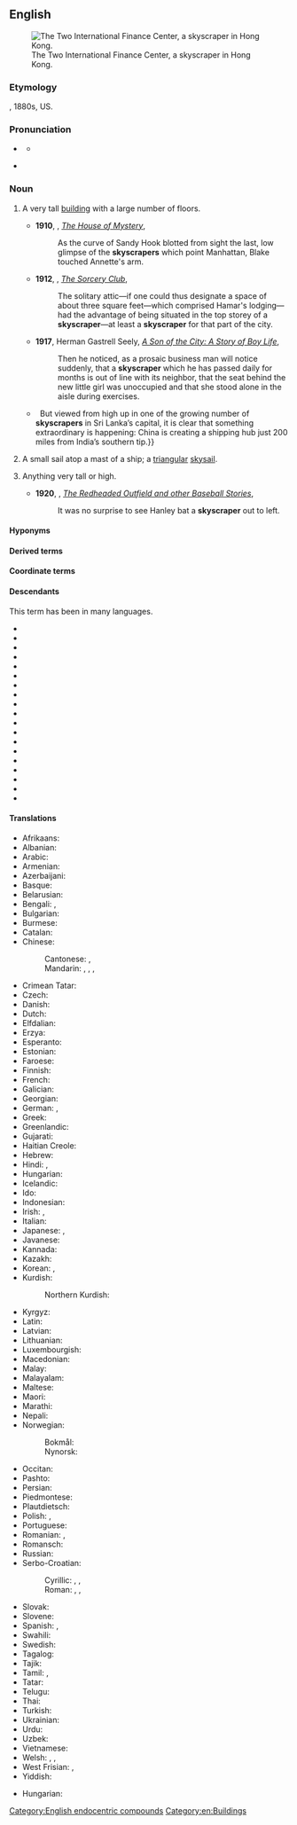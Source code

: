==English==
{{wikipedia}}
[[File:HK-2IFC-sj cropped.jpg|thumb|right|The Two International Finance Center, a skyscraper in Hong Kong.]]

===Etymology===
{{compound|en|sky|scraper}}, 1880s, US.

===Pronunciation===
* {{a|UK}} {{IPA|en|/ˈskaɪˌskɹeɪp.ə(ɹ)/}}
** {{audio|en|LL-Q1860 (eng)-Vealhurl-skyscraper.wav|Audio (Southern England)}}
* {{a|GenAm}} {{IPA|en|/ˈskaɪˌskɹeɪpɚ/}}

===Noun===
{{en-noun}}

# {{lb|en|architecture}} A very tall [[building]] with a large number of floors.
#* '''1910''', {{w|William Henry Irwin}}, ''[http://www.gutenberg.org/cache/epub/12678/pg12678.txt The House of Mystery]'',
#*: As the curve of Sandy Hook blotted from sight the last, low glimpse of the '''skyscrapers''' which point Manhattan, Blake touched Annette's arm.
#* '''1912''', {{w|Elliott O'Donnell}}, ''[http://www.gutenberg.org/files/14317/14317-h/14317-h.htm The Sorcery Club]'',
#*: The solitary attic—if one could thus designate a space of about three square feet—which comprised Hamar's lodging—had the advantage of being situated in the top storey of a '''skyscraper'''—at least a '''skyscraper''' for that part of the city.
#* '''1917''', Herman Gastrell Seely, ''[http://www.gutenberg.org/files/20708/20708-h/20708-h.htm A Son of the City: A Story of Boy Life]'',
#*: Then he noticed, as a prosaic business man will notice suddenly, that a '''skyscraper''' which he has passed daily for months is out of line with its neighbor, that the seat behind the new little girl was unoccupied and that she stood alone in the aisle during exercises.
#* {{quote-journal|en|date=2013-06-08|volume=407|issue=8839|page=52|magazine={{w|The Economist}}
|title=[http://www.economist.com/news/international/21579039-chinas-growing-empire-ports-abroad-mainly-about-trade-not-aggression-new-masters The new masters and commanders]
|passage=From the ground, Colombo’s port does not look like much.{{...}}&nbsp; But viewed from high up in one of the growing number of '''skyscrapers''' in Sri Lanka’s capital, it is clear that something extraordinary is happening: China is creating a shipping hub just 200 miles from India’s southern tip.}}
# {{lb|en|nautical|archaic}} A small sail atop a mast of a ship; a [[triangular]] [[skysail]].
# {{lb|en|figuratively}} Anything very tall or high.
#* '''1920''', {{w|Zane Grey}}, ''[http://www.gutenberg.org/files/385/385-h/385-h.htm The Redheaded Outfield and other Baseball Stories]'',
#*: It was no surprise to see Hanley bat a '''skyscraper''' out to left.

====Hyponyms====
{{col3|en|title=architecture|
|megatall
|supertall
|plain tall
|tall
}}

====Derived terms====
{{col3|en|
|skyscraper heel
|skyscraperland
|skyscraperless
}}

====Coordinate terms====
{{col3|en|title=architecture|
|highrise
|high-rise
|high rise
|mid-rise
|midrise
|mid rise
|lowrise
|low-rise
|low rise
}}

====Descendants====
This term has been {{glossary|calqued}} in many languages.
{{desc-top}}
* {{desc|be|[[небаскроб]], [[хмарачос]]|calq=1}}
* {{desc|cs|mrakodrap|calq=1}}
* {{desc|fr|gratte-ciel|calq=1}}
* {{desc|el|ουρανοξύστης|calq=1}}
* {{desctree|de|Wolkenkratzer|calq=1}}
* {{desc|hu|felhőkarcoló|calq=1}}
* {{desc|id|pencakar langit|calq=1}}
* {{desc|it|grattacielo|calq=1}}
* {{desc|la|caeliscalpium|calq=1}}
* {{desc|ms|pencakar langit|calq=1}}
* {{desc|pl|drapacz chmur|calq=1}}
* {{desc|pt|arranha-céus|calq=1}}
* {{desc|ro|zgârie-nori|calq=1}}
* {{desc|ru|небоскрёб|calq=1}}
* {{desc|sh|[[nȅbodēr]]/[[не̏боде̄р]]|calq=1}}
* {{desc|sl|nebotičnik|calq=1}}
* {{desc|es|rascacielos|calq=1}}
* {{desc|tr|gökdelen|calq=1}}
* {{desc|uk|хмарочос|calq=1}}
{{desc-bottom}}

====Translations====
{{trans-top|tall building}}
* Afrikaans: {{t+|af|wolkekrabber}}
* Albanian: {{t+|sq|qiellgërvishtës|m}}
* Arabic: {{t|ar|نَاطِحَة سَحَاب|f|tr=nāṭiḥat saḥāb}}
* Armenian: {{t+|hy|երկնաքեր}}
* Azerbaijani: {{t|az|göydələn}}
* Basque: {{t|eu|etxeorratz}}
* Belarusian: {{t|be|небася́г|m}}
* Bengali: {{t+|bn|গগনচুম্বী}}, {{t|bn|আকাশঝাড়ু}}
* Bulgarian: {{t|bg|небостърга́ч|m}}
* Burmese: {{t|my|မိုးမျှော်တိုက်}}
* Catalan: {{t+|ca|gratacel|m}}
* Chinese:
*: Cantonese: {{t|yue|摩天樓}}, {{t|yue|摩天楼|tr=mo1 tin1 lau4}}
*: Mandarin: {{t+|cmn|摩天大樓}}, {{t+|cmn|摩天大楼|tr=mótiān dàlóu}}, {{t+|cmn|摩天樓}}, {{t+|cmn|摩天楼|tr=mótiānlóu}}
* Crimean Tatar: {{t|crh|kökteşken}}
* Czech: {{t+|cs|mrakodrap|m}}
* Danish: {{t+|da|skyskraber|c}}
* Dutch: {{t+|nl|wolkenkrabber|m}}
* Elfdalian: {{t|ovd|stjyskrapu|f}}
* Erzya: {{t|myv|менельтокиця}}
* Esperanto: {{t|eo|nubskrapulo}}
* Estonian: {{t+|et|pilvelõhkuja}}
* Faroese: {{t|fo|háhús|n}}
* Finnish: {{t+|fi|pilvenpiirtäjä}}
* French: {{t+|fr|gratte-ciel|m}}
* Galician: {{t+|gl|rañaceos|m}}
* Georgian: {{t|ka|ცათამბჯენი}}
* German: {{t+|de|Wolkenkratzer|m}}, {{t+|de|Hochhaus|n}}
* Greek: {{t+|el|ουρανοξύστης|m}}
* Greenlandic: {{t|kl|skyskraberi}}
* Gujarati: {{t|gu|ગગનચુંબી}}
* Haitian Creole: {{t|ht|gratsyèl}}
* Hebrew: {{t+|he|גורד שחקים|m|alt=גּוֹרֵד־שְׁחָקִים|tr=goréd-sh'khakím}}
* Hindi: {{t|hi|गगनचुंबी इमारत}}, {{t|hi|गगनचुम्बी इमारत}}
* Hungarian: {{t+|hu|felhőkarcoló}}
* Icelandic: {{t|is|skýjakljúfur|m}}
* Ido: {{t+|io|cieloskrapero}}
* Indonesian: {{t+|id|pencakar langit}}
* Irish: {{t|ga|ilstórach|m}}, {{t|ga|teach spéire|m}}
* Italian: {{t+|it|grattacielo|m}}
* Japanese: {{t|ja|超高層ビル|tr=ちょうこうそうビル, chōkōsō biru}}, {{t|ja|摩天楼|tr=まてんろう, matenrō}}
* Javanese: {{t|jv|pencakar langit}}
* Kannada: {{t+|kn|ಗಗನಚುಂಬಿ}}
* Kazakh: {{t|kk|көктіреген}}
* Korean: {{t+|ko|마천루(摩天樓)}}, {{t|ko|[[초고층]] [[건물]](超高層建物)}}
* Kurdish:
*: Northern Kurdish: {{t+|kmr|balexane|f}}
{{trans-mid}}
* Kyrgyz: {{t|ky|небоскрёб}}
* Latin: {{t|la|caeliscalpium|n}}
* Latvian: {{t|lv|debesskrāpis|m}}
* Lithuanian: {{t|lt|dangoraižis|m}}
* Luxembourgish: {{t|lb|Wollekekrazert|m}}
* Macedonian: {{t|mk|облакоде́р|m}}
* Malay: {{t|ms|pencakar langit}}
* Malayalam: {{t|ml|അംബരച്ചുംബി}}
* Maltese: {{t|mt|skajskrejper}}
* Maori: {{t|mi|whare tīkoke}}
* Marathi: {{t|mr|गगनचुंबी}}
* Nepali: {{t|ne|गगनचुम्बी भवन}}
* Norwegian:
*: Bokmål: {{t|nb|skyskraper|m}}
*: Nynorsk: {{t|nn|skyskrapar|m}}
* Occitan: {{t+|oc|gratacèl|m}}
* Pashto: {{t|ps|ستورڅک|m|tr=storśak}}
* Persian: {{t+|fa|آسمانخراش|tr=âsmânxarâš}}
* Piedmontese: {{t|pms|gratacel|m}}
* Plautdietsch: {{t|pdt|Wolkjenkrauza|m}}
* Polish: {{t+|pl|wieżowiec|m}}, {{t+|pl|drapacz chmur|m}}
* Portuguese: {{t+|pt|arranha-céus|m}}
* Romanian: {{t+|ro|zgârie-nori|m}}, {{t+|ro|building|n}}
* Romansch: {{t|rm|sgrattatschiel|m}}
* Russian: {{t+|ru|небоскрёб|m}}
* Serbo-Croatian:
*: Cyrillic: {{t|sh|солѝте̄р|m}}, {{t|sh|не̏боде̄р|m}}, {{t|sh|облакодер|m}}
*: Roman: {{t+|sh|solìtēr|m}}, {{t+|sh|nȅbodēr|m}}, {{t|sh|oblakoder|m}}
* Slovak: {{t|sk|mrakodrap|m}}
* Slovene: {{t+|sl|nebotičnik|m}}
* Spanish: {{t+|es|rascacielos|m}}, {{t+|es|torre|f}}
* Swahili: {{t|sw|kikunawingu|c7|c8}}
* Swedish: {{t+|sv|skyskrapa|c}}
* Tagalog: {{t|tl|kayudlangit}}
* Tajik: {{t|tg|осмонхарош}}
* Tamil: {{t|ta|வானளாவி}}, {{t|ta|உயரமான கட்டிடத்தை}}
* Tatar: {{t+|tt|күктерәү}}
* Telugu: {{t|te|ఆకాశసౌధం}}
* Thai: {{t+|th|ตึกระฟ้า}}
* Turkish: {{t+|tr|gökdelen}}
* Ukrainian: {{t+|uk|хмарочо́с|m}}
* Urdu: {{t|ur|بلند}} {{t|ur|ترین}} {{t|ur|عمارات}}
* Uzbek: {{t+|uz|osmonoʻpar}}
* Vietnamese: {{t+|vi|nhà chọc trời}}
* Welsh: {{t|cy|entrychdy|m}}, {{t+|cy|nendwr|m}}, {{t+|cy|cwmwlgrafwr|m}}
* West Frisian: {{t+|fy|wolkekliuwer|c}}, {{t|fy|wolkekrabber|c}}
* Yiddish: {{t|yi|סקייסקרייפּער}}
{{trans-bottom}}

{{trans-top|sail}}
{{trans-mid}}
* Hungarian: {{t+|hu|csúcsvitorla}}
{{trans-bottom}}

[[Category:English endocentric compounds]]
[[Category:en:Buildings]]